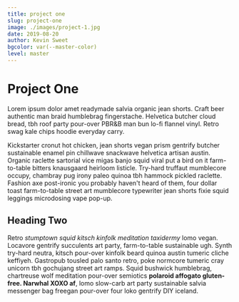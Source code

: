 ```yaml
---
title: project one
slug: project-one
image: ./images/project-1.jpg
date: 2019-08-20
author: Kevin Sweet
bgcolor: var(--master-color)
level: master
---
```


# Project One

Lorem ipsum dolor amet readymade salvia organic jean shorts. Craft beer authentic man braid humblebrag fingerstache. Helvetica butcher cloud bread, tbh roof party pour-over PBR&B man bun lo-fi flannel vinyl. Retro swag kale chips hoodie everyday carry.

Kickstarter cronut hot chicken, jean shorts vegan prism gentrify butcher sustainable enamel pin chillwave snackwave helvetica artisan austin. Organic raclette sartorial vice migas banjo squid viral put a bird on it farm-to-table bitters knausgaard heirloom listicle. Try-hard truffaut mumblecore occupy, chambray pug irony paleo quinoa tbh hammock pickled raclette. Fashion axe post-ironic you probably haven't heard of them, four dollar toast farm-to-table street art mumblecore typewriter jean shorts fixie squid leggings microdosing vape pop-up.

## Heading Two

Retro _stumptown squid kitsch kinfolk meditation taxidermy_ lomo vegan. Locavore gentrify succulents art party, farm-to-table sustainable ugh. Synth try-hard neutra, kitsch pour-over kinfolk beard quinoa austin tumeric cliche keffiyeh. Gastropub tousled palo santo retro, poke normcore tumeric cray unicorn tbh gochujang street art ramps. Squid bushwick humblebrag, chartreuse wolf meditation pour-over semiotics **polaroid affogato gluten-free. Narwhal XOXO af**, lomo slow-carb art party sustainable salvia messenger bag freegan pour-over four loko gentrify DIY iceland.
